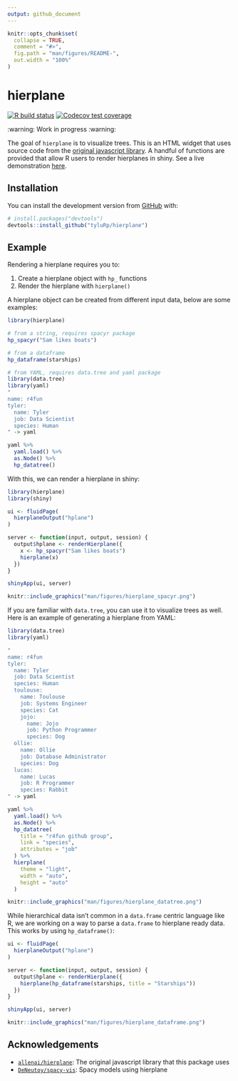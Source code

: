 ```yaml
---
output: github_document
---
```


<!-- README.md is generated from README.Rmd. Please edit that file -->

```r
knitr::opts_chunk$set(
  collapse = TRUE,
  comment = "#>",
  fig.path = "man/figures/README-",
  out.width = "100%"
)
```

# hierplane

<!-- badges: start -->
[![R build status](https://github.com/tyluRp/hierplane/workflows/R-CMD-check/badge.svg)](https://github.com/tyluRp/hierplane/actions)
[![Codecov test coverage](https://codecov.io/gh/tyluRp/hierplane/branch/master/graph/badge.svg)](https://codecov.io/gh/tyluRp/hierplane?branch=master)
<!-- badges: end -->

:warning: Work in progress :warning:

The goal of `hierplane` is to visualize trees. This is an HTML widget that uses source code from the [original javascript library](https://github.com/allenai/hierplane). A handful of functions are provided that allow R users to render hierplanes in shiny. See a live demonstration [here](https://tylerlittlefield.com/shiny/tyler/hierplane/).

## Installation

You can install the development version from [GitHub](https://github.com/) with:

``` r
# install.packages("devtools")
devtools::install_github("tyluRp/hierplane")
```

## Example

Rendering a hierplane requires you to:

1. Create a hierplane object with `hp_` functions
2. Render the hierplane with `hierplane()`

A hierplane object can be created from different input data, below are some examples:

```r
library(hierplane)

# from a string, requires spacyr package
hp_spacyr("Sam likes boats")

# from a dataframe
hp_dataframe(starships)

# from YAML, requires data.tree and yaml package
library(data.tree)
library(yaml)
"
name: r4fun
tyler:
  name: Tyler
  job: Data Scientist
  species: Human
" -> yaml

yaml %>% 
  yaml.load() %>% 
  as.Node() %>% 
  hp_datatree()
```

With this, we can render a hierplane in shiny:

```r
library(hierplane)
library(shiny)

ui <- fluidPage(
  hierplaneOutput("hplane")
)

server <- function(input, output, session) {
  output$hplane <- renderHierplane({
    x <- hp_spacyr("Sam likes boats")
    hierplane(x)
  })
}

shinyApp(ui, server)
```

```r
knitr::include_graphics("man/figures/hierplane_spacyr.png")
```

If you are familiar with `data.tree`, you can use it to visualize trees as well. Here is an example of generating a hierplane from YAML:

```r
library(data.tree)
library(yaml)

"
name: r4fun
tyler:
  name: Tyler
  job: Data Scientist
  species: Human
  toulouse:
    name: Toulouse
    job: Systems Engineer
    species: Cat
    jojo:
      name: Jojo
      job: Python Programmer
      species: Dog
  ollie:
    name: Ollie
    job: Database Administrator
    species: Dog
  lucas:
    name: Lucas
    job: R Programmer
    species: Rabbit
" -> yaml

yaml %>% 
  yaml.load() %>% 
  as.Node() %>% 
  hp_datatree(
    title = "r4fun github group",
    link = "species",
    attributes = "job"
  ) %>% 
  hierplane(
    theme = "light", 
    width = "auto",
    height = "auto"
  )
```

```r
knitr::include_graphics("man/figures/hierplane_datatree.png")
```

While hierarchical data isn't common in a `data.frame` centric language like R, we are working on a way to parse a `data.frame` to hierplane ready data. This works by using `hp_dataframe()`:

```r
ui <- fluidPage(
  hierplaneOutput("hplane")
)

server <- function(input, output, session) {
  output$hplane <- renderHierplane({
    hierplane(hp_dataframe(starships, title = "Starships"))
  })
}

shinyApp(ui, server)
```

```r
knitr::include_graphics("man/figures/hierplane_dataframe.png")
```

## Acknowledgements

* [`allenai/hierplane`](https://github.com/allenai/hierplane): The original javascript library that this package uses
* [`DeNeutoy/spacy-vis`](https://github.com/DeNeutoy/spacy-vis): Spacy models using hierplane 
